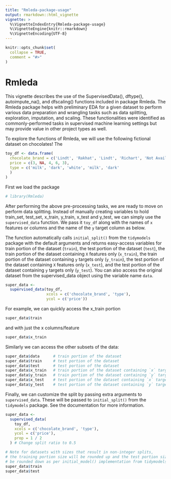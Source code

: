 ```yaml
---
title: "Rmleda-package-usage"
output: rmarkdown::html_vignette
vignette: >
  %\VignetteIndexEntry{Rmleda-package-usage}
  %\VignetteEngine{knitr::rmarkdown}
  %\VignetteEncoding{UTF-8}
---
```


```r
knitr::opts_chunk$set(
  collapse = TRUE,
  comment = "#>"
)
```

# Rmleda

This vignette describes the use of the SupervisedData(), dftype(), autoimpute_na(), and dfscaling() functions included in package Rmleda. The Rmleda package helps with preliminary EDA for a given dataset to perform various data preparation and wrangling tasks such as data splitting, exploration, imputation, and scaling. These functionalities were identified as commonly-performed tasks in supervised machine learning settings but may provide value in other project types as well.

To explore the functions of Rmleda, we will use the following fictional dataset on chocolates! The

```r
toy_df <- data.frame(
  chocolate_brand = c('Lindt', 'Rakhat', 'Lindt', 'Richart', 'Not Available'),
  price = c(3, NA, 4, 6, 3),
  type = c('milk', 'dark', 'white', 'milk', 'dark'
  )
)
```

First we load the package

```r
# library(Rmleda)
```

After performing the above pre-processing tasks, we are ready to move on perform data splitting. Instead of manually creating variables to hold train_set, test_set, x_train, y_train, x_test and y_test, we can simply use the `supervised_data` function. We pass it `toy_df` along with the names of `x` features or columns and the name of the `y` target column as below. 

The function automatically calls `initial_split()` from the `tidymodels` package with the default arguments and returns easy-access variables for train portion of the dataset (`train`), the test portion of the dataset (`test`), the train portion of the dataset containing `X` features only (`x_train`), the train portion of the dataset containing `y` targets only (`y_train`), the test portion of the dataset containing `X` features only (`x_test`), and the test portion of the dataset containing `y` targets only (`y_test`). You can also access the original dataset from the supervised_data object using the variable name `data`.

```r
super_data <-
  supervised_data(toy_df,
                  xcols = c('chocolate_brand', 'type'),
                  ycol = c('price'))
```

For example, we can quickly access the x_train portion

```r
super_data$train
```

and with just the x columns/feature

```r
super_data$x_train
```

Similarly we can access the other subsets of the data:

```r
super_data$data      # train portion of the dataset
super_data$train     # test portion of the dataset
super_data$test      # test portion of the dataset
super_data$x_train   # train portion of the dataset containing `x` targets only
super_data$y_train   # train portion of the dataset containing `y` targets only
super_data$x_test    # test portion of the dataset containing `x` targets only
super_data$y_test    # test portion of the dataset containing `y` targets only
```

Finally, we can customize the split by passing extra arguments to `supervised_data`. These will be passed to `initial_split()` from the `tidymodels` package. See the documentation for more information.

```r
super_data <-
  supervised_data(
    toy_df,
    xcols = c('chocolate_brand', 'type'),
    ycol = c('price'),
    prop = 1 / 2
  ) # Change split ratio to 0.5
```

```r
# Note for datasets with sizes that result in non-integer splits, 
# the training portion size will be rounded up and the test portion size will
# be rounded down as per initial_model() implementation from tidymodels
super_data$train
super_data$test
```


